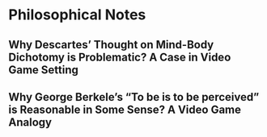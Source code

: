 # Philosophical Notes


## Why Descartes' Thought on Mind-Body Dichotomy is Problematic? A Case in Video Game Setting

## Why George Berkele's "To be is to be perceived" is Reasonable in Some Sense? A Video Game Analogy 

